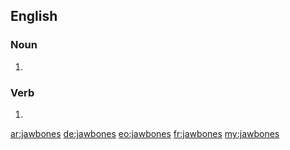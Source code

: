 ==English==

===Noun===
{{head|en|plural}}

# {{plural of|jawbone|lang=en}}

===Verb===
{{head|en}}

# {{en-third-person singular of|jawbone}}

[[ar:jawbones]]
[[de:jawbones]]
[[eo:jawbones]]
[[fr:jawbones]]
[[my:jawbones]]